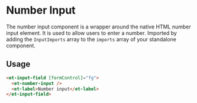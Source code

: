 # Number Input

The number input component is a wrapper around the native HTML number input element. It is used to allow users to enter a number.
Imported by adding the `InputImports` array to the `imports` array of your standalone component.

## Usage

```html
<et-input-field [formControl]="fg">
  <et-number-input />
  <et-label>Number input</et-label>
</et-input-field>
```


<ArgsTable story={PRIMARY_STORY} />
